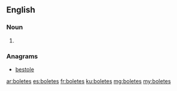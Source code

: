 ==English==

===Noun===
{{head|en|plural}}

# {{plural of|bolete|lang=en}}

===Anagrams===
* [[bestole#English|bestole]]

[[ar:boletes]]
[[es:boletes]]
[[fr:boletes]]
[[ku:boletes]]
[[mg:boletes]]
[[my:boletes]]